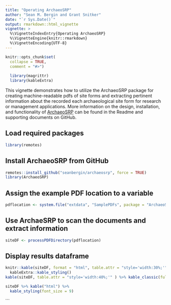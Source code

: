 ```yaml
---
title: "Operating ArchaeoSRP"
author: "Sean M. Bergin and Grant Snitker"
date: "`r Sys.Date()`"
output: rmarkdown::html_vignette
vignette: >
  %\VignetteIndexEntry{Operating ArchaeoSRP}
  %\VignetteEngine{knitr::rmarkdown}
  %\VignetteEncoding{UTF-8}
---
```


```r
knitr::opts_chunk$set(
  collapse = TRUE,
  comment = "#>")
  
  library(magrittr)
  library(kableExtra)

```

This vignette demonstrates how to utilize the ArchaeoSRP package for creating machine-readable pdfs of site forms and extracting pertinent information about the recorded each archaeological site form for research or management applications. More information on the design, installation, and functionality of [ArchaeoSRP](https://github.com/seanbergin/archaeosrp) can be found in the Readme and supporting documents on GitHub. 

## Load required packages
```r
library(remotes)
```

## Install ArchaeoSRP from GitHub
```r
remotes::install_github("seanbergin/archaeosrp", force = TRUE)
library(ArchaeoSRP)
```

## Assign the example PDF location to a variable
```r
pdflocation <- system.file("extdata", "SamplePDFs", package = "ArchaeoSRP", mustWork = TRUE)
```
## Use ArchaeSRP to scan the documents and extract information
```r
siteDF <- processPDFDirectory(pdflocation)

```
## Display results dataframe 
```r
knitr::kable(siteDF, format = "html", table.attr = "style='width:30%;'") %>%
  kableExtra::kable_styling()
kable(siteDF, table.attr = "style='width:40%;'" ) %>% kable_classic(full_width = T, position = "center", )

siteDF %>% kable("html") %>%
  kable_styling(font_size = 9)
```
```
